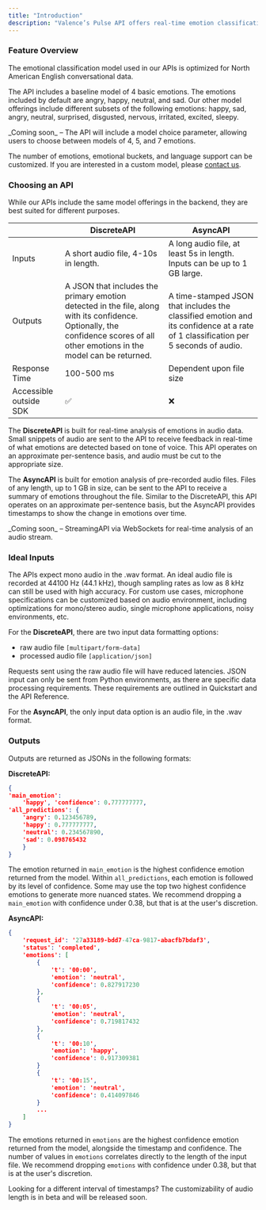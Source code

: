 ```yaml
---
title: "Introduction"
description: "Valence’s Pulse API offers real-time emotion classification of audio data using our proprietary machine learning models. Below are additional details of capabilities and data specifications."
---
```


### Feature Overview

The emotional classification model used in our APIs is optimized for North American English conversational data.

The API includes a baseline model of 4 basic emotions. The emotions included by default are angry, happy, neutral, and sad. Our other model offerings include different subsets of the following emotions: happy, sad, angry, neutral, surprised, disgusted, nervous, irritated, excited, sleepy. 

<Note>
  _Coming soon_ – The API will include a model choice parameter, allowing users to choose between models of 4, 5, and 7 emotions.
</Note>

The number of emotions, emotional buckets, and language support can be customized. If you are interested in a custom model, please [<u>contact us</u>](https://www.valencevibrations.com/contact).

### Choosing an API

While our APIs include the same model offerings in the backend, they are best suited for different purposes.

|                        | DiscreteAPI                                                                                                                                                                     | AsyncAPI                                                                                                                          |
| ---------------------- | ------------------------------------------------------------------------------------------------------------------------------------------------------------------------------- | --------------------------------------------------------------------------------------------------------------------------------- |
| Inputs                 | A short audio file, 4-10s in length.                                                                                                                                            | A long audio file, at least 5s in length. Inputs can be up to 1 GB large.                                                         |
| Outputs                | A JSON that includes the primary emotion detected in the file, along with its confidence. Optionally, the confidence scores of all other emotions in the model can be returned. | A time-stamped JSON that includes the classified emotion and its confidence at a rate of 1 classification per 5 seconds of audio. |
| Response Time          | 100-500 ms                                                                                                                                                                      | Dependent upon file size                                                                                                          |
| Accessible outside SDK | ✅                                                                                                                                                                               | ❌                                                                                                                                 |

The **DiscreteAPI** is built for real-time analysis of emotions in audio data. Small snippets of audio are sent to the API to receive feedback in real-time of what emotions are detected based on tone of voice. This API operates on an approximate per-sentence basis, and audio must be cut to the appropriate size.

The **AsyncAPI** is built for emotion analysis of pre-recorded audio files. Files of any length, up to 1 GB in size, can be sent to the API to receive a summary of emotions throughout the file. Similar to the DiscreteAPI, this API operates on an approximate per-sentence basis, but the AsyncAPI provides timestamps to show the change in emotions over time.

<Note>
  _Coming soon_ –  StreamingAPI via WebSockets for real-time analysis of an audio stream.
</Note>

### Ideal Inputs

The APIs expect mono audio in the .wav format. An ideal audio file is recorded at 44100 Hz (44.1 kHz), though sampling rates as low as 8 kHz can still be used with high accuracy. For custom use cases, microphone specifications can be customized based on audio environment, including optimizations for mono/stereo audio, single microphone applications, noisy environments, etc. 

For the **DiscreteAPI**, there are two input data formatting options:

- raw audio file `[multipart/form-data] `
- processed audio file `[application/json]`

Requests sent using the raw audio file will have reduced latencies. JSON input can only be sent from Python environments, as there are specific data processing requirements. These requirements are outlined in Quickstart and the API Reference.

For the **AsyncAPI**, the only input data option is an audio file, in the .wav format.

### Outputs

Outputs are returned as JSONs in the following formats: 

**DiscreteAPI:**

```json
{
'main_emotion': 
	'happy', 'confidence': 0.777777777,
'all_predictions': {
	'angry': 0.123456789, 
	'happy': 0.777777777, 
	'neutral': 0.234567890, 
	'sad': 0.098765432
	}
}
```

The emotion returned in `main_emotion` is the highest confidence emotion returned from the model. Within `all_predictions`, each emotion is followed by its level of confidence. Some may use the top two highest confidence emotions to generate more nuanced states. We recommend dropping a `main_emotion` with confidence under 0.38, but that is at the user's discretion.

**AsyncAPI:**

```json
{
	'request_id': '27a33189-bdd7-47ca-9817-abacfb7bdaf3', 
	'status': 'completed', 
	'emotions': [
		{
			't': '00:00', 
			'emotion': 'neutral', 
			'confidence': 0.827917230
		},
		{
			't': '00:05', 
			'emotion': 'neutral', 
			'confidence': 0.719817432
		},
		{
			't': '00:10', 
			'emotion': 'happy', 
			'confidence': 0.917309381
		}
		{
			't': '00:15', 
			'emotion': 'neutral', 
			'confidence': 0.414097846
		}
		...
	]
}
```

The emotions returned in `emotions` are the highest confidence emotion returned from the model, alongside the timestamp and confidence. The number of values in `emotions` correlates directly to the length of the input file. We recommend dropping `emotions` with confidence under 0.38, but that is at the user's discretion.

<Check>
  Looking for a different interval of timestamps? The customizability of audio length is in beta and will be released soon.
</Check>